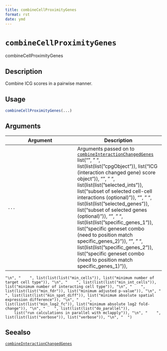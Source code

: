 ```yaml
--- 
title: combineCellProximityGenes 
format: rst 
date: ymd 
--- 
```

# `combineCellProximityGenes`

combineCellProximityGenes


## Description

Combine ICG scores in a pairwise manner.


## Usage

```r
combineCellProximityGenes(...)
```


## Arguments

Argument      |Description
------------- |----------------
`...`     |      Arguments passed on to [`combineInteractionChangedGenes`](#combineinteractionchangedgenes)   list("\n", "    ", list(list(list("cpgObject")), list("ICG (interaction changed gene) score object")), "\n", "    ", list(list(list("selected_ints")), list("subset of selected cell-cell interactions (optional)")), "\n", "    ", list(list(list("selected_genes")), list("subset of selected genes (optional)")), "\n", "    ", list(list(list("specific_genes_1")), list("specific geneset combo (need to position match specific_genes_2)")), "\n", "    ", list(list(list("specific_genes_2")), list("specific geneset combo (need to position match specific_genes_1)")), 
    "\n", "    ", list(list(list("min_cells")), list("minimum number of target cell type")), "\n", "    ", list(list(list("min_int_cells")), list("minimum number of interacting cell type")), "\n", "    ", list(list(list("min_fdr")), list("minimum adjusted p-value")), "\n", "    ", list(list(list("min_spat_diff")), list("minimum absolute spatial expression difference")), "\n", "    ", list(list(list("min_log2_fc")), list("minimum absolute log2 fold-change")), "\n", "    ", list(list(list("do_parallel")), 
        list("run calculations in parallel with mclapply")), "\n", "    ", list(list(list("verbose")), list("verbose")), "\n", "  ")


## Seealso

[`combineInteractionChangedGenes`](#combineinteractionchangedgenes)


